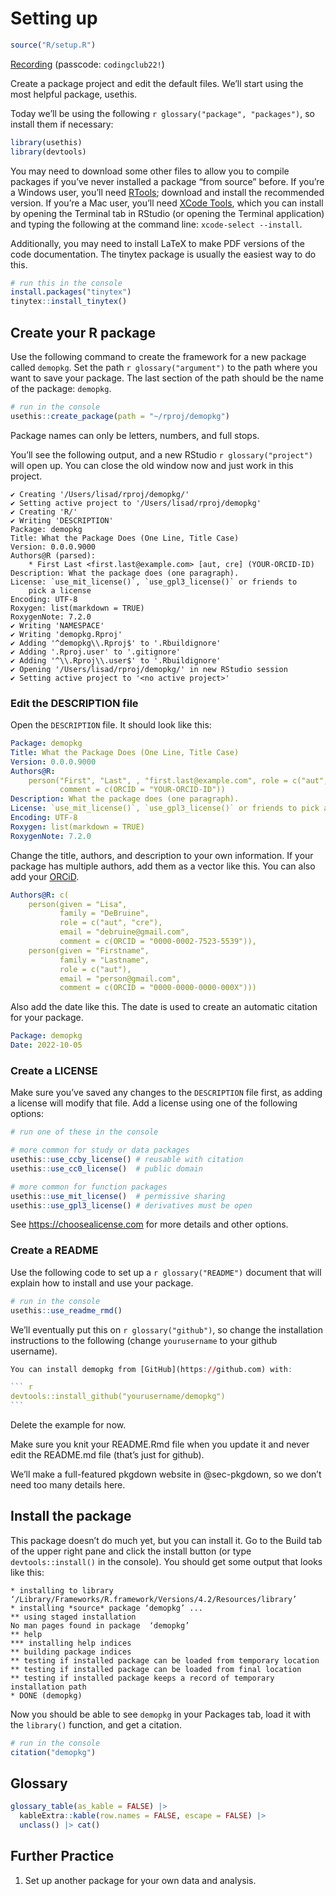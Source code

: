 # Setting up {#sec-setup}

```r
source("R/setup.R")
```

[Recording](https://uofglasgow.zoom.us/rec/share/mxeupKeSgQ7ZekH86RV1UQ-4ROAv6xQoJRB7G2Z7lnLovcTGdVVs39mRb1q7cvZn.UYy6h6E6Sc6xOCOr) (passcode: `codingclub22!`)

Create a package project and edit the default files. We'll start using the most helpful package, usethis.

Today we'll be using the following `r glossary("package", "packages")`, so install them if necessary:

```r
library(usethis)
library(devtools)
```

You may need to download some other files to allow you to compile packages if you've never installed a package "from source" before. If you're a Windows user, you'll need [RTools](https://cran.r-project.org/bin/windows/Rtools); download and install the recommended version. If you're a Mac user, you'll need [XCode Tools](https://www.freecodecamp.org/news/install-xcode-command-line-tools/), which you can install by opening the Terminal tab in RStudio (or opening the Terminal application) and typing the following at the command line: `xcode-select --install`.

Additionally, you may need to install LaTeX to make PDF versions of the code documentation. The tinytex package is usually the easiest way to do this.

```r
# run this in the console
install.packages("tinytex")
tinytex::install_tinytex()
```


## Create your R package

Use the following command to create the framework for a new package called `demopkg`. Set the path `r glossary("argument")` to the path where you want to save your package. The last section of the path should be the name of the package: `demopkg`.

```r
# run in the console
usethis::create_package(path = "~/rproj/demopkg")
```

::: {.warning}
Package names can only be letters, numbers, and full stops.
:::

You'll see the following output, and a new RStudio `r glossary("project")` will open up. You can close the old window now and just work in this project.

::: {.cell-output}
```
✔ Creating '/Users/lisad/rproj/demopkg/'
✔ Setting active project to '/Users/lisad/rproj/demopkg'
✔ Creating 'R/'
✔ Writing 'DESCRIPTION'
Package: demopkg
Title: What the Package Does (One Line, Title Case)
Version: 0.0.0.9000
Authors@R (parsed):
    * First Last <first.last@example.com> [aut, cre] (YOUR-ORCID-ID)
Description: What the package does (one paragraph).
License: `use_mit_license()`, `use_gpl3_license()` or friends to
    pick a license
Encoding: UTF-8
Roxygen: list(markdown = TRUE)
RoxygenNote: 7.2.0
✔ Writing 'NAMESPACE'
✔ Writing 'demopkg.Rproj'
✔ Adding '^demopkg\\.Rproj$' to '.Rbuildignore'
✔ Adding '.Rproj.user' to '.gitignore'
✔ Adding '^\\.Rproj\\.user$' to '.Rbuildignore'
✔ Opening '/Users/lisad/rproj/demopkg/' in new RStudio session
✔ Setting active project to '<no active project>'
```
:::


### Edit the DESCRIPTION file

Open the `DESCRIPTION` file. It should look like this:

``` yaml
Package: demopkg
Title: What the Package Does (One Line, Title Case)
Version: 0.0.0.9000
Authors@R: 
    person("First", "Last", , "first.last@example.com", role = c("aut", "cre"),
           comment = c(ORCID = "YOUR-ORCID-ID"))
Description: What the package does (one paragraph).
License: `use_mit_license()`, `use_gpl3_license()` or friends to pick a license
Encoding: UTF-8
Roxygen: list(markdown = TRUE)
RoxygenNote: 7.2.0
```

Change the title, authors, and description to your own information. If your package has multiple authors, add them as a vector like this. You can also add your [ORCiD](https://orcid.org/).

``` yaml
Authors@R: c(
    person(given = "Lisa",
           family = "DeBruine",
           role = c("aut", "cre"),
           email = "debruine@gmail.com",
           comment = c(ORCID = "0000-0002-7523-5539")),
    person(given = "Firstname",
           family = "Lastname",
           role = c("aut"),
           email = "person@gmail.com",
           comment = c(ORCID = "0000-0000-0000-000X")))
```

Also add the date like this. The date is used to create an automatic citation for your package.

``` yaml
Package: demopkg
Date: 2022-10-05
```


### Create a LICENSE

Make sure you've saved any changes to the `DESCRIPTION` file first, as adding a license will modify that file. Add a license using one of the following options:

```r
# run one of these in the console

# more common for study or data packages
usethis::use_ccby_license() # reusable with citation
usethis::use_cc0_license()  # public domain

# more common for function packages
usethis::use_mit_license()  # permissive sharing
usethis::use_gpl3_license() # derivatives must be open
```

See <https://choosealicense.com> for more details and other options.

### Create a README

Use the following code to set up a `r glossary("README")` document that will explain how to install and use your package.

```r
# run in the console
usethis::use_readme_rmd() 
```

We'll eventually put this on `r glossary("github")`, so change the installation instructions to the following (change `yourusername` to your github username). 

```` r
You can install demopkg from [GitHub](https://github.com) with:

``` r
devtools::install_github("yourusername/demopkg")
```
````

Delete the example for now.

::: {.warning}
Make sure you knit your README.Rmd file when you update it and never edit the README.md file (that's just for github).
:::

We'll make a full-featured pkgdown website in @sec-pkgdown, so we don't need too many details here.

## Install the package

This package doesn't do much yet, but you can install it. Go to the Build tab of the upper right pane and click the install button (or type `devtools::install()` in the console). You should get some output that looks like this:

::: {.cell-output}
```
* installing to library ‘/Library/Frameworks/R.framework/Versions/4.2/Resources/library’
* installing *source* package ‘demopkg’ ...
** using staged installation
No man pages found in package  ‘demopkg’ 
** help
*** installing help indices
** building package indices
** testing if installed package can be loaded from temporary location
** testing if installed package can be loaded from final location
** testing if installed package keeps a record of temporary installation path
* DONE (demopkg)
```
:::

Now you should be able to see `demopkg` in your Packages tab, load it with the `library()` function, and get a citation.

```r
# run in the console
citation("demopkg")
```


## Glossary

```r
glossary_table(as_kable = FALSE) |> 
  kableExtra::kable(row.names = FALSE, escape = FALSE) |>
  unclass() |> cat()
```

## Further Practice

1. Set up another package for your own data and analysis. 
